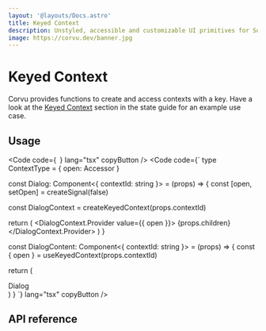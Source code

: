 ```yaml
---
layout: '@layouts/Docs.astro'
title: Keyed Context
description: Unstyled, accessible and customizable UI primitives for SolidJS.
image: https://corvu.dev/banner.jpg
---
```


# Keyed Context

Corvu provides functions to create and access contexts with a key. Have a look at the [Keyed Context](/docs/state#keyed-context) section in the state guide for an example use case.

## Usage
<Code code={`
`} lang="tsx" copyButton />
<Code code={`
type ContextType = {
  open: Accessor<boolean>
}

const Dialog: Component<{
  contextId: string
}> = (props) => {
  const [open, setOpen] = createSignal(false)

  const DialogContext = createKeyedContext<ContextType>(props.contextId)

  return (
    <DialogContext.Provider value={{ open }}>
      {props.children}
    </DialogContext.Provider>
  )
}

const DialogContent: Component<{
  contextId: string
}> = (props) => {
  const { open } = useKeyedContext<ContextType>(props.contextId)

  return (
    <Show when={props.open}>
      <div>Dialog</div>
    </Show>
  )
}
`} lang="tsx" copyButton />


## API reference

<GenerateApiDocs utility="keyedContext" />
